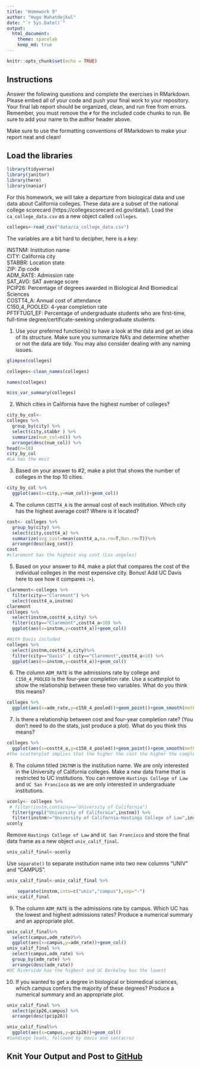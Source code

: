 ```yaml
---
title: "Homework 9"
author: "Hugo Mahatdejkul"
date: "`r Sys.Date()`"
output:
  html_document: 
    theme: spacelab
    keep_md: true
---
```


```r
knitr::opts_chunk$set(echo = TRUE)
```

## Instructions
Answer the following questions and complete the exercises in RMarkdown. Please embed all of your code and push your final work to your repository. Your final lab report should be organized, clean, and run free from errors. Remember, you must remove the `#` for the included code chunks to run. Be sure to add your name to the author header above.  

Make sure to use the formatting conventions of RMarkdown to make your report neat and clean!  

## Load the libraries
```r
library(tidyverse)
library(janitor)
library(here)
library(naniar)
``` 

For this homework, we will take a departure from biological data and use data about California colleges. These data are a subset of the national college scorecard (https://collegescorecard.ed.gov/data/). Load the `ca_college_data.csv` as a new object called `colleges`.
```r
colleges<-read_csv("data/ca_college_data.csv")
```

The variables are a bit hard to decipher, here is a key:  

INSTNM: Institution name  
CITY: California city  
STABBR: Location state  
ZIP: Zip code  
ADM_RATE: Admission rate  
SAT_AVG: SAT average score  
PCIP26: Percentage of degrees awarded in Biological And Biomedical Sciences  
COSTT4_A: Annual cost of attendance  
C150_4_POOLED: 4-year completion rate  
PFTFTUG1_EF: Percentage of undergraduate students who are first-time, full-time degree/certificate-seeking undergraduate students  

1. Use your preferred function(s) to have a look at the data and get an idea of its structure. Make sure you summarize NA's and determine whether or not the data are tidy. You may also consider dealing with any naming issues.
```r
glimpse(colleges)

colleges<-clean_names(colleges)

names(colleges)

miss_var_summary(colleges) 
```

2. Which cities in California have the highest number of colleges?
```r
city_by_col<-
colleges %>%
  group_by(city) %>%
  select(city,stabbr ) %>%
  summarize(num_col=n()) %>%
  arrange(desc(num_col)) %>%
head(n=10)
city_by_col
#LA has the most 
```

3. Based on your answer to #2, make a plot that shows the number of colleges in the top 10 cities.
```r
city_by_col %>%
  ggplot(aes(x=city,y=num_col))+geom_col()
```

4. The column `COSTT4_A` is the annual cost of each institution. Which city has the highest average cost? Where is it located?
```r
cost<- colleges %>%
  group_by(city) %>%
  select(city,costt4_a) %>%
  summarize(avg_cost=mean(costt4_a,na.rm=T,Nan.rm=T))%>%
  arrange(desc(avg_cost))
cost
#claremont has the highest avg cost (Los angeles)
```

5. Based on your answer to #4, make a plot that compares the cost of the individual colleges in the most expensive city. Bonus! Add UC Davis here to see how it compares :>).
```r
claremont<-colleges %>%
  filter(city=="Claremont") %>%
  select(costt4_a,instnm)
claremont
colleges %>%
  select(instnm,costt4_a,city) %>%
  filter(city=="Claremont",costt4_a>10) %>%
  ggplot(aes(x=instnm,y=costt4_a))+geom_col()
```

```r
#With Davis included
colleges %>%
  select(instnm,costt4_a,city)%>%
  filter(city=="Davis" | city=="Claremont",costt4_a>10) %>%
  ggplot(aes(x=instnm,y=costt4_a))+geom_col()
```


6. The column `ADM_RATE` is the admissions rate by college and `C150_4_POOLED` is the four-year completion rate. Use a scatterplot to show the relationship between these two variables. What do you think this means?
```r
colleges %>%
  ggplot(aes(x=adm_rate,y=c150_4_pooled))+geom_point()+geom_smooth(method=lm,se=T)
```

7. Is there a relationship between cost and four-year completion rate? (You don't need to do the stats, just produce a plot). What do you think this means?
```r
colleges %>%
  ggplot(aes(x=costt4_a,y=c150_4_pooled))+geom_point()+geom_smooth(method=lm,se=T)
#the scatterplot implies that the higher the cost the higher the completion rate.

```

8. The column titled `INSTNM` is the institution name. We are only interested in the University of California colleges. Make a new data frame that is restricted to UC institutions. You can remove `Hastings College of Law` and `UC San Francisco` as we are only interested in undergraduate institutions.
```r
uconly<- colleges %>%
 # filter(instm,contains=="University of California")
  filter(grepl("University of California",instnm)) %>%
  filter(instnm!="University of California-Hastings College of Law",instnm!="University of California-San Francisco")
uconly
```

Remove `Hastings College of Law` and `UC San Francisco` and store the final data frame as a new object `univ_calif_final`.
```r
univ_calif_final<-uconly
```

Use `separate()` to separate institution name into two new columns "UNIV" and "CAMPUS".
```r
univ_calif_final<-univ_calif_final %>%

    separate(instnm,into=c("univ","campus"),sep="-")
univ_calif_final
```

9. The column `ADM_RATE` is the admissions rate by campus. Which UC has the lowest and highest admissions rates? Produce a numerical summary and an appropriate plot.
```r
univ_calif_final%>%
  select(campus,adm_rate)%>%
  ggplot(aes(x=campus,y=adm_rate))+geom_col()
univ_calif_final %>%
  select(campus,adm_rate) %>%
  group_by(adm_rate) %>%
  arrange(desc(adm_rate))
#UC Riverside has the highest and UC Berkeley has the lowest

```

10. If you wanted to get a degree in biological or biomedical sciences, which campus confers the majority of these degrees? Produce a numerical summary and an appropriate plot.
```r
univ_calif_final %>%
  select(pcip26,campus) %>%
  arrange(desc(pcip26)) 
```

```r
univ_calif_final%>%
  ggplot(aes(x=campus,y=pcip26))+geom_col()
#Sandiego leads, followed by davis and santacruz
```

## Knit Your Output and Post to [GitHub](https://github.com/FRS417-DataScienceBiologists)